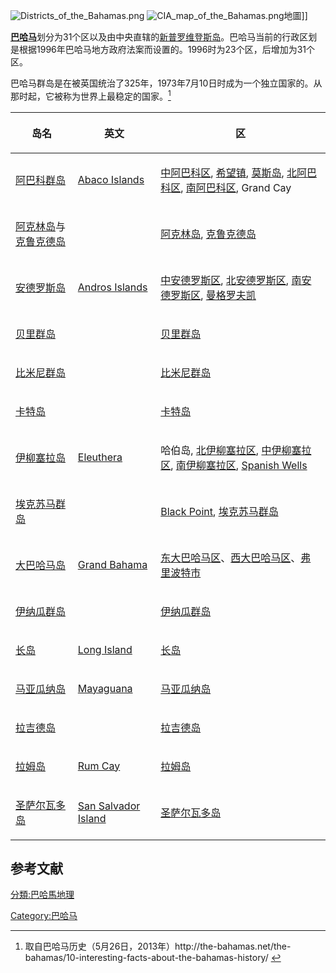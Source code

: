 [[File:Districts_of_the_Bahamas.png|right]]
[[File:CIA_map_of_the_Bahamas.png|thumb]]地圖]]

'''[[巴哈马|巴哈马]]'''划分为31个区以及由中央直辖的[[新普罗维登斯岛|新普罗维登斯岛]]。巴哈马当前的行政区划是根据1996年巴哈马地方政府法案而设置的。1996时为23个区，后增加为31个区。

巴哈马群岛是在被英国统治了325年，1973年7月10日时成为一个独立国家的。从那时起，它被称为世界上最稳定的国家。<ref>取自巴哈马历史（5月26日，2013年）http://the-bahamas.net/the-bahamas/10-interesting-facts-about-the-bahamas-history/ {{Wayback|url=http://the-bahamas.net/the-bahamas/10-interesting-facts-about-the-bahamas-history/ |date=20140604072330 }}</ref>

{| class="wikitable"
|-
! 岛名
! 英文
! 区
|-
| [[阿巴科群岛|阿巴科群岛]]
| [[阿巴科群岛|Abaco Islands]]
| [[中阿巴科区|中阿巴科区]], [[希望镇|希望镇]], [[莫斯岛|莫斯岛]], [[北阿巴科区|北阿巴科区]], [[南阿巴科区|南阿巴科区]], Grand Cay
|-
| [[阿克林岛|阿克林岛]]与[[克鲁克德岛|克鲁克德岛]]
| {{tsl|en|Acklins and Crooked Islands|Acklins and Crooked Islands}}
| [[阿克林岛|阿克林岛]], [[克鲁克德岛|克鲁克德岛]]
|-
| [[安德罗斯岛|安德罗斯岛]]
| [[安德罗斯岛_(巴哈马)|Andros Islands]]
| [[中安德罗斯区|中安德罗斯区]], [[北安德罗斯区|北安德罗斯区]], [[南安德罗斯区|南安德罗斯区]], [[曼格罗夫凯|曼格罗夫凯]] 
|-
| [[贝里群岛|贝里群岛]]
| {{tsl|en|Berry Islands|Berry Islands}}
| [[贝里群岛|贝里群岛]]
|-
| [[比米尼群岛|比米尼群岛]]
| {{tsl|en|Bimini|Bimini}}
| [[比米尼群岛|比米尼群岛]]
|-
| [[卡特岛|卡特岛]]
| {{tsl|en|Cat Island|Cat Island}}
| [[卡特岛|卡特岛]]
|-
| [[伊柳塞拉岛|伊柳塞拉岛]]
| [[伊柳塞拉岛|Eleuthera]]
| 哈伯岛, [[北伊柳塞拉区|北伊柳塞拉区]], [[中伊柳塞拉区|中伊柳塞拉区]], [[南伊柳塞拉区|南伊柳塞拉区]],  [[Spanish_Wells|Spanish Wells]]
|-
| [[埃克苏马群岛|埃克苏马群岛]]
| {{tsl|en|Exuma|Exuma}}
| [[Black_Point|Black Point]], [[埃克苏马群岛|埃克苏马群岛]] 
|-
| [[大巴哈马岛|大巴哈马岛]]
| [[大巴哈马岛|Grand Bahama]]
| [[东大巴哈马区|东大巴哈马区]]、[[西大巴哈马区|西大巴哈马区]]、[[弗里波特市|弗里波特市]]
|-
| [[伊纳瓜群岛|伊纳瓜群岛]]
| {{tsl|en|Inagua|Inagua}}
| [[伊纳瓜群岛|伊纳瓜群岛]]
|-
| [[長島_(巴哈馬)|长岛]]
| [[長島_(巴哈馬)|Long Island]]
| [[長島_(巴哈馬)|长岛]]
|-
| [[马亚瓜纳岛|马亚瓜纳岛]]
| [[馬亞瓜納島|Mayaguana]]
| [[马亚瓜纳岛|马亚瓜纳岛]]
|-
| [[拉吉德岛|拉吉德岛]]
| {{tsl|en|Ragged Island|Ragged Island}}
| [[拉吉德岛|拉吉德岛]]
|-
| [[拉姆岛|拉姆岛]]
| [[拉姆岛|Rum Cay]]
| [[拉姆岛|拉姆岛]] 
|-
| [[圣萨尔瓦多岛|圣萨尔瓦多岛]]
| [[圣萨尔瓦多岛|San Salvador Island]]
| [[圣萨尔瓦多岛|圣萨尔瓦多岛]]
|}

== 参考文献 ==
<references />

{{美洲题目|行政区划}}

[[Category:巴哈马|Category:巴哈马]]
[[分類:巴哈馬地理|分類:巴哈馬地理]]